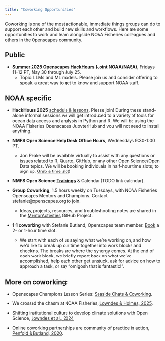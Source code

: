 ```yaml
---
title: "Coworking Opportunities"
---
```


Coworking is one of the most actionable, immediate things groups can do to support each other and build new skills and workflows. Here are some opportunities to work and learn alongside NOAA Fisheries colleagues and others in the Openscapes community.

## Public

-   [**Summer 2025 Openscapes HackHours**](https://github.com/nmfs-openscapes/hackhours-planning/blob/main/jun-jul-2025/schedule.md) **(Joint NOAA/NASA)**, Fridays 11-12 PT, May 30 through July 25.
    -   Topic: LLMs and ML models. Please join us and consider offering to speak; a great way to get to know and support NOAA staff.

## NOAA specific

-   **HackHours 2025** [schedule & lessons](https://nmfs-opensci.github.io/NMFSHackDays-2025/). Please join! During these stand-alone informal sessions we will get introduced to a variety of tools for ocean data access and analysis in Python and R. We will be using the NOAA Fisheries Openscapes JupyterHub and you will not need to install anything.

-   **NMFS Open Science Help Desk Office Hours**, Wednesdays 9:30-1:00 PT.

    -   Jon Peake will be available virtually to assist with any questions or issues related to R, Quarto, GitHub, or any other Open Science/Open Data topics. We will be booking individuals in half-hour time slots; to sign up. [Grab a time slot](https://calendar.app.google/TTkn1jaAz1t98SWLA)!

-   **NMFS Open Science [Trainings](https://sites.google.com/noaa.gov/nmfs-hq-st-open-science/trainings)** & Calendar (TODO link calendar).

-   **Group Coworking**, 1.5 hours weekly on Tuesdays, with NOAA Fisheries Openscapes Mentors and Champions. Contact stefanie\@openscapes.org to join.

    -   Ideas, projects, resources, and troubleshooting notes are shared in the [MentorActivities](https://github.com/orgs/nmfs-openscapes/projects/46) GitHub Project.

-   **1:1 coworking** with Stefanie Butland, Openscapes team member. [Book](https://calendly.com/stefaniebutland/) a 2- or 1-hour time slot.

    -   We start with each of us saying what we're working on, and how we’d like to break up our time together into work blocks and checkins. The breaks are where the synergy comes. At the end of each work block, we briefly report back on what we’ve accomplished, help each other get unstuck, ask for advice on how to approach a task, or say “omigosh that is fantastic!”.

## More on coworking:

-   Openscapes Champions Lesson Series: [Seaside Chats & Coworking](https://openscapes.github.io/series/what-to-expect.html#seaside-chats-coworking).

-   We crossed the chasm at NOAA Fisheries, [Lowndes & Holmes, 2025](https://openscapes.org/blog/2025-05-13-cng-conf/).

-   Shifting institutional culture to develop climate solutions with Open Science, [Lowndes et al., 2024](https://onlinelibrary.wiley.com/doi/10.1002/ece3.11341)

-   Online coworking partnerships are community of practice in action, [Penfold & Butland, 2020](https://www.cscce.org/2020/02/04/online-co-working-partnerships-are-community-of-practice-in-action/).
